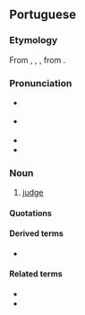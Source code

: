 ==Portuguese==

===Etymology===
From {{inh|pt|roa-opt|juyz}}, {{m|roa-opt|juiz}}, {{m|roa-opt|joiz}}, from {{inh|pt|la|iūdex}}.

===Pronunciation===
* {{a|Portugal}} {{IPA|pt|/ʒu.ˈiʃ/}}
* {{a|Brazil}} {{IPA|pt|/ʒu.ˈis/|/ˈʒwis/|/ˈʒwiʃ/}}
* {{hyphenation|pt|ju|iz}}
* {{rhymes|pt|is|s=2}}

===Noun===
{{pt-noun|m|juízes|f=juíza}}

# [[judge]]

====Quotations====
{{seeCites|pt}}

====Derived terms====
* {{l|pt|juiz de paz}}

====Related terms====
* {{l|pt|juízo}}
* {{l|pt|julgar}}

{{topics|pt|Law|Occupations}}